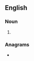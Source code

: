 ==English==

===Noun===
{{head|en|noun form}}

# {{plural of|en|betalain}}

===Anagrams===
* {{anagrams|en|a=aabeilnst|Ainstable|absential|banalsite|basaltine|stainable}}